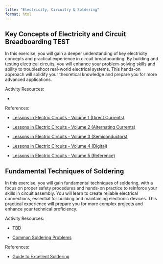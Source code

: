 ```yaml
---
title: "Electricity, Circuitry & Soldering"
format: html
---
```


## Key Concepts of Electricity and Circuit Breadboarding TEST

In this exercise, you will gain a deeper understanding of key electricity concepts and practical experience in circuit breadboarding. By building and testing electrical circuits, you will enhance your problem-solving skills and ability to troubleshoot real-world electrical systems. This hands-on approach will solidify your theoretical knowledge and prepare you for more advanced applications.

Activity Resources:

-   

References:

-   [Lessons in Electric Circuits - Volume 1 (Direct Currents)](https://drive.google.com/file/d/1-6GONjipstfZnax4S7n-jtw5l21KB8DW/view?usp=sharing)

-   [Lessons in Electric Circuits - Volume 2 (Alternating Currents)](https://drive.google.com/file/d/1-CiZwUJ8iPuR9PHIqkD3EI9aoeJhZqUX/view?usp=sharing)

-   [Lessons in Electric Circuits - Volume 3 (Semiconductors)](https://drive.google.com/file/d/1-3v86ZMMhd4PcESodgVAMP5dgVnHc1nW/view?usp=sharing)

-   [Lessons in Electric Circuits - Volume 4 (Digital)](https://drive.google.com/file/d/1-ASpi7dRE1A1DhnkM7tvD6Hjr0da2l9-/view?usp=sharing)

-   [Lessons in Electric Circuits - Volume 5 (Reference)](https://drive.google.com/file/d/1-4Nh-YwfZNhjLsvbMERC-skKQuvwY_H3/view?usp=sharing)

## Fundamental Techniques of Soldering

In this exercise, you will gain fundamental techniques of soldering, with a focus on proper safety procedures and hands-on practice to reinforce your skills in circuit assembly. You will learn to create reliable electrical connections, essential for building and maintaining electronic devices. This practical experience will prepare you for more complex projects and enhance your technical proficiency.

Activity Resources:

-   TBD

-   [Common Soldering Problems](https://learn.adafruit.com/adafruit-guide-excellent-soldering/common-problems)

References:

-   [Guide to Excellent Soldering](https://drive.google.com/file/d/1-EXrfBV_2KQrlBkJAngXC0pCbj3Av3Vi/view?usp=sharing)
